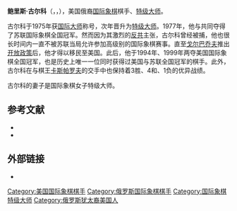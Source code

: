 {{Infobox chess player
|name = 鲍里斯·古尔科
|image = BorisGulko0201 003.jpg
|caption = 摄于2002年
|birthname = Boris Franzevich Gulko
|country = {{USA}}
|birth_date = {{Birth date and age|1947|2|9}}
|birth_place =
|death_date = 
|death_place = 
|title = [[国际象棋特级大师|特级大师]]（1976年）
|worldchampion = 
|womensworldchampion = 
|peakrating = 2644（2000年）
|FideID = 2000040
}}
'''鲍里斯·古尔科'''（{{lang-en|Boris Gulko}}，{{lang-ru|Борис Францевич Гулько}}，{{bd|1947年|2月9日}}），美国俄裔[[国际象棋|国际象棋]]棋手、[[国际象棋特级大师|特级大师]]。

古尔科于1975年获[[国际大师|国际大师]]称号，次年晋升为[[国际象棋特级大师|特级大师]]。1977年，他与{{le|乔西夫·多尔夫曼|Josif Dorfman}}共同夺得了苏联国际象棋全国冠军。然而因为其激烈的[[反共|反共]]主张，古尔科曾经被捕，他也很长时间内一直不被苏联当局允许参加高级别的国际象棋赛事。直至[[戈尔巴乔夫|戈尔巴乔夫]]推出[[开放政策|开放政策]]后，他才得以移民至美国。此后，他于1994年、1999年两夺美国国际象棋全国冠军，也是历史上唯一一位同时获得过美国与苏联全国冠军的棋手。此外，古尔科在与棋王[[卡斯帕罗夫|卡斯帕罗夫]]的交手中也保持着3胜、4和、1负的优异战绩。

古尔科的妻子是国际象棋女子特级大师{{le|安娜·阿赫萨鲁莫娃|Anna Akhsharumova}}。

== 参考文献 ==
*{{cite book
 | title=Lessons with a Grandmaster
 | author=Gulko, Boris
 |author2=Sneed, Joel R.
 | year=2011
 | publisher=Everyman Chess
 | isbn=978-1-85744-668-5}}
*{{cite book
 | title=The KGB Plays Chess: The Soviet Secret Police and the Fight for the World Chess Crown 
 | last1 = Gulko
 | first1 = Boris
 | authorlink=
 | last2=Felshtinsky
 | first2=Yuri 
 | last3=Popov
 | first3=Vladimir
 | last4=Kortschnoi
 | first4=Viktor
 | year=2011
 | publisher=Russell Enterprises
 | isbn=1-888690-75-5}}

== 外部链接 ==
* {{chessgames player|id=12141}}

{{chess-bio-stub}}
[[Category:美国国际象棋棋手|Category:美国国际象棋棋手]]
[[Category:俄罗斯国际象棋棋手|Category:俄罗斯国际象棋棋手]]
[[Category:国际象棋特级大师|Category:国际象棋特级大师]]
[[Category:俄罗斯犹太裔美国人|Category:俄罗斯犹太裔美国人]]